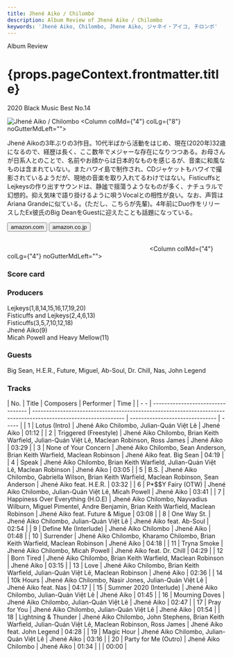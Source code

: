 ```yaml
---
title: Jhené Aiko / Chilombo
description: Album Review of Jhené Aiko / Chilombo
keywords: 'Jhené Aiko, Chilombo, Jhene Aiko, ジャネイ・アイコ, チロンボ'
---
```




<p className="largeP">Album Review</p>
<h1 className="h1--no--margin">{props.pageContext.frontmatter.title}</h1>
<p className="largeP"><Link to="/best50/2020/">2020 Black Music Best No.14</Link></p>

<Row  className="image-card-group">
	<Column colMd={"3"} colLg={"4"} noGutterMdLeft="">
       <ImageCard>

![Jhené Aiko / Chilombo](../../images/cd/jheneaiko1L.jpg) 
</ImageCard>
	</Column>
	<Column colMd={"4"} colLg={"8"} noGutterMdLeft="">
	<p>
	Jhené Aikoの3年ぶりの3作目。10代半ばから活動をはじめ、現在(2020年)32歳になるので、経歴は長く、ここ数年でメジャーな存在になりつつある。お母さんが日系人とのことで、名前やお顔からは日本的なものを感じるが、音楽に和風なものは含まれていない。またハワイ島で制作され、CDジャケットもハワイで撮影されているようだが、現地の音楽を取り入れてるわけではない。FisticuffsとLejkeysの作り出すサウンドは、静謐で揺蕩うようなものが多く、ナチュラルで幻想的。抑え気味で語り掛けるように唄うVocalとの相性が良い。なお、声質はAriana Grandeに似ている。(ただし、こちらが先輩)。4年前にDuo作をリリースしたEx彼氏のBig DeanをGuestに迎えたことも話題になっている。
	</p>
	<div>
	  <Button className="button-right-mergin"  href="https://amzn.to/3ggBXZD" kind="primary" size="small" renderIcon={ArrowUpRight24}>
      amazon.com
    </Button>
    <Button className="button-right-mergin"  href="https://amzn.to/33inOHR" kind="secondary" size="small" renderIcon={ArrowUpRight24}>
      amazon.co.jp
    </Button>
	</div>
	<a href="https://geo.music.apple.com/jp/album/chilombo/1500821043?mt=1&app=music&ls=1&at=11lcug" style="display:inline-block;overflow:hidden;background:url(https://linkmaker.itunes.apple.com/ja-jp/lockup.svg?releaseDate=2020-03-06&kind=album&bubble=apple_music&style=mono-black) no-repeat;width:180px;height:45px;"></a>
	<a href="https://geo.music.apple.com/jp/album/chilombo/1500821043?app=itunes&at=11lcug" style="display:inline-block;overflow:hidden;background:url(https://linkmaker.itunes.apple.com/ja-jp/badge-lrg.svg?releaseDate=2020-03-06T00:00:00Z&kind=album&bubble=itunes_music) no-repeat;width:140px;height:45px;"></a>
	</Column>
</Row>
<Row >
	<Column colMd={"4"} colLg={"4"} noGutterMdLeft="">
<div>
    <h3>Score card</h3>
	<SliderJS1 value="5" />
    <SliderJS2 value="2" />
	<SliderJS3 value="1" />
    <SliderJS4 value="9" />
</div>
</Column>
<Column colMd={"8"} colLg={"8"} noGutterMdLeft="">
<div>
<h3>Producers</h3>
<p>
Lejkeys(1,8,14,15,16,17,19,20)
<br/>Fisticuffs and Lejkeys(2,4,6,13)
<br/>Fisticuffs(3,5,7,10,12,18)
<br/>Jhené Aiko(9)
<br/>Micah Powell and Heavy Mellow(11)
</p>
<h3>Guests</h3>
<p>
Big Sean, H.E.R., Future, Miguel, Ab-Soul, Dr. Chill, Nas, John Legend
</p>
</div>
</Column>
</Row>

<h3>Tracks</h3>

| No. |	 Title                            |	 Composers                                                                                                     	|	 Performer                    |	 Time |
| - - |	--------------------------------- | --------------------------------------------------------------------------------------------------------------- | ------------------------------- | ----- |
| 1	  |	Lotus (Intro)                     | Jhené Aiko Chilombo, Julian-Quán Việt Lê                                                                    	| Jhené Aiko                      |	01:12 |
| 2	  |	Triggered (Freestyle)             | Jhené Aiko Chilombo, Brian Keith Warfield, Julian-Quán Việt Lê, Maclean Robinson, Ross James                	| Jhené Aiko                      |	03:29 |
| 3	  |	None of Your Concern              | Jhené Aiko Chilombo, Sean Anderson, Brian Keith Warfield, Maclean Robinson                                    	| Jhené Aiko feat. Big Sean       |	04:19 |
| 4	  |	Speak                             | Jhené Aiko Chilombo, Brian Keith Warfield, Julian-Quán Việt Lê, Maclean Robinson                            	| Jhené Aiko                      |	03:05 |
| 5	  |	B.S.                              | Jhené Aiko Chilombo, Gabriella Wilson, Brian Keith Warfield, Maclean Robinson, Sean Anderson                  	| Jhené Aiko feat. H.E.R.         |	03:32 |
| 6	  |	P*$$Y Fairy (OTW)                 | Jhené Aiko Chilombo, Julian-Quán Việt Lê, Micah Powell                                                      	| Jhené Aiko                      |	03:41 |
| 7	  |	Happiness Over Everything (H.O.E) | Jhené Aiko Chilombo, Nayvadius Wilburn, Miguel Pimentel, Andre Benjamin, Brian Keith Warfield, Maclean Robinson	| Jhené Aiko feat. Future & Migue |	03:08 |
| 8	  |	One Way St.                       | Jhené Aiko Chilombo, Julian-Quán Việt Lê                                                                    	| Jhené Aiko feat. Ab-Soul        |	02:54 |
| 9	  |	Define Me (Interlude)             | Jhené Aiko Chilombo                                                                                           	| Jhené Aiko                      |	01:48 |
| 10  |	Surrender                         | Jhené Aiko Chilombo, Kharamo Chilombo, Brian Keith Warfield, Maclean Robinson                                 	| Jhené Aiko                      |	04:18 |
| 11  |	Tryna Smoke                       | Jhené Aiko Chilombo, Micah Powell                                                                             	| Jhené Aiko feat. Dr. Chill      |	04:29 |
| 12  |	Born Tired                        | Jhené Aiko Chilombo, Brian Keith Warfield, Maclean Robinson                                                   	| Jhené Aiko                      |	03:15 |
| 13  |	Love                              | Jhené Aiko Chilombo, Brian Keith Warfield, Julian-Quán Việt Lê, Maclean Robinson                            	| Jhené Aiko                      |	02:36 |
| 14  |	10k Hours                         | Jhené Aiko Chilombo, Nasir Jones, Julian-Quán Việt Lê                                                       	| Jhené Aiko feat. Nas            |	04:17 |
| 15  |	Summer 2020 (Interlude)           | Jhené Aiko Chilombo, Julian-Quán Việt Lê                                                                    	| Jhené Aiko                      |	01:45 |
| 16  |	Mourning Doves                    | Jhené Aiko Chilombo, Julian-Quán Việt Lê                                                                    	| Jhené Aiko                      |	02:47 |
| 17  |	Pray for You                      | Jhené Aiko Chilombo, Julian-Quán Việt Lê                                                                    	| Jhené Aiko                      |	01:54 |
| 18  |	Lightning & Thunder               | Jhené Aiko Chilombo, John Stephens, Brian Keith Warfield, Julian-Quán Việt Lê, Maclean Robinson, Ross James 	| Jhené Aiko feat. John Legend    |	04:28 |
| 19  |	Magic Hour                        | Jhené Aiko Chilombo, Julian-Quán Việt Lê                                                                    	| Jhené Aiko                      |	03:16 |
| 20  |	Party for Me (Outro)              | Jhené Aiko Chilombo                                                                                           	| Jhené Aiko                      |	01:34 |
                                                                                                                	|	                                	|	00:00 	| 